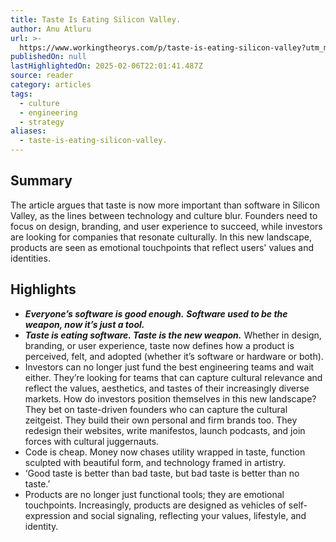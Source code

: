 ```yaml
---
title: Taste Is Eating Silicon Valley.
author: Anu Atluru
url: >-
  https://www.workingtheorys.com/p/taste-is-eating-silicon-valley?utm_medium=email
publishedOn: null
lastHighlightedOn: 2025-02-06T22:01:41.487Z
source: reader
category: articles
tags:
  - culture
  - engineering
  - strategy
aliases:
  - taste-is-eating-silicon-valley.
---
```

## Summary

The article argues that taste is now more important than software in Silicon Valley, as the lines between technology and culture blur. Founders need to focus on design, branding, and user experience to succeed, while investors are looking for companies that resonate culturally. In this new landscape, products are seen as emotional touchpoints that reflect users' values and identities.

## Highlights
- ***Everyone’s software is good enough.*** ***Software used to be the weapon, now it’s just a tool.***
- ***Taste is eating software. Taste is the new weapon.***
  Whether in design, branding, or user experience, taste now defines how a product is perceived, felt, and adopted (whether it’s software or hardware or both).
- Investors can no longer just fund the best engineering teams and wait either.
  They’re looking for teams that can capture cultural relevance and reflect the values, aesthetics, and tastes of their increasingly diverse markets. How do investors position themselves in this new landscape? They bet on taste-driven founders who can capture the cultural zeitgeist. They build their own personal and firm brands too. They redesign their websites, write manifestos, launch podcasts, and join forces with cultural juggernauts.
- Code is cheap. Money now chases utility wrapped in taste, function sculpted with beautiful form, and technology framed in artistry.
- ‘Good taste is better than bad taste, but bad taste is better than no taste.’
- Products are no longer just functional tools; they are emotional touchpoints. Increasingly, products are designed as vehicles of self-expression and social signaling, reflecting your values, lifestyle, and identity.
